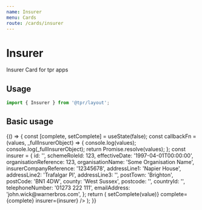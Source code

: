 ```yaml
---
name: Insurer
menu: Cards
route: /cards/insurer
---
```



# Insurer

Insurer Card for tpr apps

## Usage

```js
import { Insurer } from '@tpr/layout';
```

## Basic usage

<Playground>
	{() => {
		const [complete, setComplete] = useState(false);
		const callbackFn = (values, _fullInsurerObject) => {
			console.log(values);
			console.log(_fullInsurerObject);
			return Promise.resolve(values);
		};
		const insurer = {
			id: '',
			schemeRoleId: 123,
			effectiveDate: '1997-04-01T00:00:00',
			organisationReference: 123,
			organisationName: 'Some Organisation Name',
			insurerCompanyReference: '12345678',
			addressLine1: 'Napier House',
			addressLine2: 'Trafalgar Pl',
			addressLine3: '',
			postTown: 'Brighton',
			postCode: 'BN1 4DW',
			county: 'West Sussex',
			postcode: '',
			countryId: '',
			telephoneNumber: '01273 222 111',
			emailAddress: 'john.wick@warnerbros.com',
		};
		return (
			<Insurer
				onSaveType={callbackFn}
				onRemove={callbackFn}
				onCorrect={(value) => setComplete(value)}
				complete={complete}
				insurer={insurer}
			/>
		);
	}}
</Playground>
